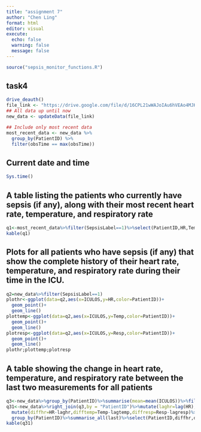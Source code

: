 ```yaml
---
title: "assignment 7"
author: "Chen Ling"
format: html
editor: visual
execute: 
  echo: false 
  warning: false
  message: false
---
```


```r


source("sepsis_monitor_functions.R")
```

## task4

```r
drive_deauth()
file_link <- "https://drive.google.com/file/d/16CPL21wWAJoIAu6hVEAo4MJKByGpBhag/view?usp=share_link"
## All data up until now
new_data <- updateData(file_link)

## Include only most recent data
most_recent_data <- new_data %>%
  group_by(PatientID) %>%
  filter(obsTime == max(obsTime))

```

## Current date and time

```r
Sys.time()
```

## A table listing the patients who currently have sepsis (if any), along with their most recent heart rate, temperature, and respiratory rate

```r
q1<-most_recent_data%>%filter(SepsisLabel==1)%>%select(PatientID,HR,Temp,Resp)
kable(q1)
```

## Plots for all patients who have sepsis (if any) that show the complete history of their heart rate, temperature, and respiratory rate during their time in the ICU.

```r
q2=new_data%>%filter(SepsisLabel==1)
plothr<-ggplot(data=q2,aes(x=ICULOS,y=HR,color=PatientID))+
  geom_point()+
  geom_line()
plottemp<-ggplot(data=q2,aes(x=ICULOS,y=Temp,color=PatientID))+
  geom_point()+
  geom_line()
plotresp<-ggplot(data=q2,aes(x=ICULOS,y=Resp,color=PatientID))+
  geom_point()+
  geom_line()
plothr;plottemp;plotresp
```

## A table showing the change in heart rate, temperature, and respiratory rate between the last two measurements for all patients

```r
q3<-new_data%>%group_by(PatientID)%>%summarise(mean=mean(ICULOS))%>%filter(mean>0)%>%select(PatientID)
q31<-new_data%>%right_join(q3,by = "PatientID")%>%mutate(laghr=lag(HR),lagtemp=lag(Temp),lagresp=lag(Resp))%>%
  mutate(diffhr=HR-laghr,difftemp=Temp-lagtemp,diffresp=Resp-lagresp)%>%
  group_by(PatientID)%>%summarise_all(last)%>%select(PatientID,diffhr,difftemp,diffresp)
kable(q31)
  
```
